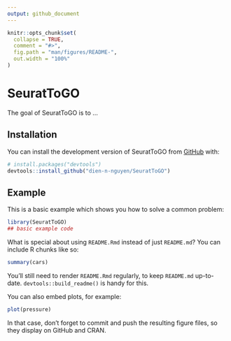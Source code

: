 ```yaml
---
output: github_document
---
```


<!-- README.md is generated from README.Rmd. Please edit that file -->

```r
knitr::opts_chunk$set(
  collapse = TRUE,
  comment = "#>",
  fig.path = "man/figures/README-",
  out.width = "100%"
)
```

# SeuratToGO

<!-- badges: start -->
<!-- badges: end -->

The goal of SeuratToGO is to ...

## Installation

You can install the development version of SeuratToGO from [GitHub](https://github.com/) with:

``` r
# install.packages("devtools")
devtools::install_github("dien-n-nguyen/SeuratToGO")
```

## Example

This is a basic example which shows you how to solve a common problem:

```r
library(SeuratToGO)
## basic example code
```

What is special about using `README.Rmd` instead of just `README.md`? You can include R chunks like so:

```r
summary(cars)
```

You'll still need to render `README.Rmd` regularly, to keep `README.md` up-to-date. `devtools::build_readme()` is handy for this.

You can also embed plots, for example:

```r
plot(pressure)
```

In that case, don't forget to commit and push the resulting figure files, so they display on GitHub and CRAN.

